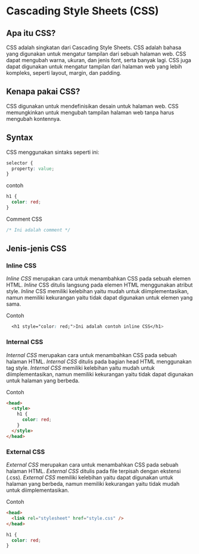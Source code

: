 ---
---

# Cascading Style Sheets (CSS)

## Apa itu CSS?

CSS adalah singkatan dari Cascading Style Sheets. CSS adalah bahasa yang digunakan untuk mengatur tampilan dari sebuah halaman web. CSS dapat mengubah warna, ukuran, dan jenis font, serta banyak lagi. CSS juga dapat digunakan untuk mengatur tampilan dari halaman web yang lebih kompleks, seperti layout, margin, dan padding.

## Kenapa pakai CSS?

CSS digunakan untuk mendefinisikan desain untuk halaman web. CSS memungkinkan untuk mengubah tampilan halaman web tanpa harus mengubah kontennya.

## Syntax

CSS menggunakan sintaks seperti ini:

```css
selector {
  property: value;
}
```

contoh

```css
h1 {
  color: red;
}
```

Comment CSS

```css
/* Ini adalah comment */
```

## Jenis-jenis CSS

### Inline CSS

_Inline CSS_ merupakan cara untuk menambahkan CSS pada sebuah elemen HTML. _Inline_ CSS ditulis langsung pada elemen HTML menggunakan atribut style. _Inline_ CSS memiliki kelebihan yaitu mudah untuk diimplementasikan, namun memiliki kekurangan yaitu tidak dapat digunakan untuk elemen yang sama.

Contoh

```css
  <h1 style="color: red;">Ini adalah contoh inline CSS</h1>
```

### Internal CSS

_Internal CSS_ merupakan cara untuk menambahkan CSS pada sebuah halaman HTML. _Internal CSS_ ditulis pada bagian head HTML menggunakan tag style. _Internal CSS_ memiliki kelebihan yaitu mudah untuk diimplementasikan, namun memiliki kekurangan yaitu tidak dapat digunakan untuk halaman yang berbeda.

Contoh

```html
<head>
  <style>
    h1 {
      color: red;
    }
  </style>
</head>
```

### External CSS

_External CSS_ merupakan cara untuk menambahkan CSS pada sebuah halaman HTML. _External CSS_ ditulis pada file terpisah dengan ekstensi (.css). _External CSS_ memiliki kelebihan yaitu dapat digunakan untuk halaman yang berbeda, namun memiliki kekurangan yaitu tidak mudah untuk diimplementasikan.

Contoh

```html filename="index.html"
<head>
  <link rel="stylesheet" href="style.css" />
</head>
```

```css filename="style.css"
h1 {
  color: red;
}
```
